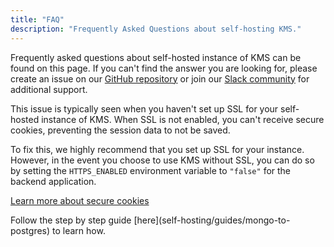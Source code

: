 ```yaml
---
title: "FAQ"
description: "Frequently Asked Questions about self-hosting KMS."
---
```


Frequently asked questions about self-hosted instance of KMS can be found on this page. 
If you can't find the answer you are looking for, please create an issue on our [GitHub repository](https://github.com/luxfi/kms) or join our [Slack community](https://lux.network/slack) for additional support.

<Accordion title="When I refresh any page, it logs me out" defaultOpen="true">
This issue is typically seen when you haven't set up SSL for your self-hosted instance of KMS. When SSL is not enabled, you can't receive secure cookies, preventing the session data to not be saved.

To fix this, we highly recommend that you set up SSL for your instance. 
However, in the event you choose to use KMS without SSL, you can do so by setting the `HTTPS_ENABLED` environment variable to `"false"` for the backend application.

[Learn more about secure cookies](https://really-simple-ssl.com/definition/what-are-secure-cookies/)
</Accordion>

<Accordion title="How can I upgrade my KMS instance to Postgres version?">
  Follow the step by step guide [here](self-hosting/guides/mongo-to-postgres) to learn how.
</Accordion>

